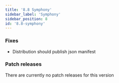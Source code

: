 ```yaml
---
title: '8.8 Symphony'
sidebar_label: 'Symphony'
sidebar_position: 8
id: '8.8-symphony'
---
```


### Fixes

* Distribution should publish json manifest 

### Patch releases

There are currently no patch releases for this version


